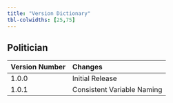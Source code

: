 ```yaml
---
title: "Version Dictionary"
tbl-colwidths: [25,75]
---
```


## Politician
| Version Number | Changes |
| :--- | :--- |
| 1.0.0 | Initial Release |
| 1.0.1 | Consistent Variable Naming |